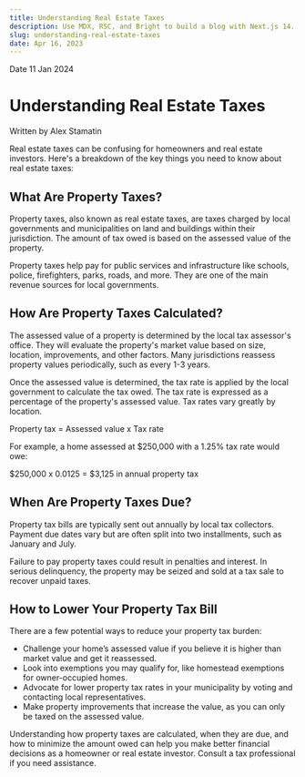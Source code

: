 ```yaml
---
title: Understanding Real Estate Taxes
description: Use MDX, RSC, and Bright to build a blog with Next.js 14.
slug: understanding-real-estate-taxes
date: Apr 16, 2023
---
```


<div
	className="blogMainImage"
	style={{
		backgroundImage: `url("/Houses/1.webp")`,
	}}
>
	<div className="blogGradient"></div>
	<div className="absolute bottom-0 left-0 p-4 bg-black/50 text-white">
		<div className="flex space-x-2 text-sm">
			<span>Date</span>
			<span>11 Jan 2024</span>
		</div>
		<h1 className="text-4xl font-bold">Understanding Real Estate Taxes</h1>
	</div>
	<div className="absolute bottom-0 right-0 p-4 bg-black/50 text-white">
		<span className="text-sm">Written by Alex Stamatin</span>
	</div>
</div>

Real estate taxes can be confusing for homeowners and real estate investors. Here's a breakdown of the key things you need to know about real estate taxes:

## What Are Property Taxes?

Property taxes, also known as real estate taxes, are taxes charged by local governments and municipalities on land and buildings within their jurisdiction. The amount of tax owed is based on the assessed value of the property.

Property taxes help pay for public services and infrastructure like schools, police, firefighters, parks, roads, and more. They are one of the main revenue sources for local governments.

## How Are Property Taxes Calculated?

The assessed value of a property is determined by the local tax assessor's office. They will evaluate the property's market value based on size, location, improvements, and other factors. Many jurisdictions reassess property values periodically, such as every 1-3 years.

Once the assessed value is determined, the tax rate is applied by the local government to calculate the tax owed. The tax rate is expressed as a percentage of the property's assessed value. Tax rates vary greatly by location.

Property tax = Assessed value x Tax rate

For example, a home assessed at $250,000 with a 1.25% tax rate would owe:

$250,000 x 0.0125 = $3,125 in annual property tax

## When Are Property Taxes Due?

Property tax bills are typically sent out annually by local tax collectors. Payment due dates vary but are often split into two installments, such as January and July.

Failure to pay property taxes could result in penalties and interest. In serious delinquency, the property may be seized and sold at a tax sale to recover unpaid taxes.

## How to Lower Your Property Tax Bill

There are a few potential ways to reduce your property tax burden:

- Challenge your home’s assessed value if you believe it is higher than market value and get it reassessed.
- Look into exemptions you may qualify for, like homestead exemptions for owner-occupied homes.
- Advocate for lower property tax rates in your municipality by voting and contacting local representatives.
- Make property improvements that increase the value, as you can only be taxed on the assessed value.

Understanding how property taxes are calculated, when they are due, and how to minimize the amount owed can help you make better financial decisions as a homeowner or real estate investor. Consult a tax professional if you need assistance.